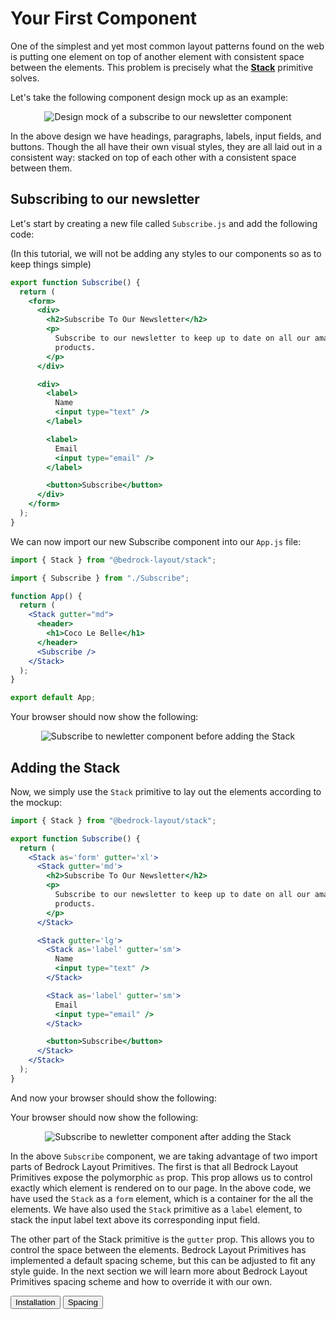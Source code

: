 
<Meta title="Getting Started/Your First Component" />

# Your First Component

One of the simplest and yet most common layout patterns found on the web is putting one element on top of another element with consistent space between the elements. This problem is precisely what the [**Stack**](http://localhost:9001/?path=/docs/components-stack) primitive solves.

Let's take the following component design mock up as an example:

<Center centerChildren>
  <img
    style={{ maxWidth: 800 }}
    src={newsletter}
    alt="Design mock of a subscribe to our newsletter component"
  />
</Center>

In the above design we have headings, paragraphs, labels, input fields, and buttons. Though the all have their own visual styles, they are all laid out in a consistent way: stacked on top of each other with a consistent space between them.

## Subscribing to our newsletter

Let's start by creating a new file called `Subscribe.js` and add the following code:

(In this tutorial, we will not be adding any styles to our components so as to keep things simple)

```jsx
export function Subscribe() {
  return (
    <form>
      <div>
        <h2>Subscribe To Our Newsletter</h2>
        <p>
          Subscribe to our newsletter to keep up to date on all our amazing
          products.
        </p>
      </div>

      <div>
        <label>
          Name
          <input type="text" />
        </label>

        <label>
          Email
          <input type="email" />
        </label>

        <button>Subscribe</button>
      </div>
    </form>
  );
}
```

We can now import our new Subscribe component into our `App.js` file:

```jsx
import { Stack } from "@bedrock-layout/stack";

import { Subscribe } from "./Subscribe";

function App() {
  return (
    <Stack gutter="md">
      <header>
        <h1>Coco Le Belle</h1>
      </header>
      <Subscribe />
    </Stack>
  );
}

export default App;
```

Your browser should now show the following:

<Center centerChildren>
  <img
    style={{ maxWidth: 800 }}
    src={newsletterBefore}
    alt="Subscribe to newletter component before adding the Stack"
  />
</Center>

## Adding the Stack

Now, we simply use the `Stack` primitive to lay out the elements according to the mockup:

```jsx
import { Stack } from "@bedrock-layout/stack";

export function Subscribe() {
  return (
    <Stack as='form' gutter='xl'>
      <Stack gutter='md'>
        <h2>Subscribe To Our Newsletter</h2>
        <p>
          Subscribe to our newsletter to keep up to date on all our amazing
          products.
        </p>
      </Stack>

      <Stack gutter='lg'>
        <Stack as='label' gutter='sm'>
          Name
          <input type="text" />
        </Stack>

        <Stack as='label' gutter='sm'>
          Email
          <input type="email" />
        </Stack>

        <button>Subscribe</button>
      </Stack>
    </Stack>
  );
}
```

And now your browser should show the following:

Your browser should now show the following:

<Center centerChildren>
  <img
    style={{ maxWidth: 800 }}
    src={newsletterAfter}
    alt="Subscribe to newletter component after adding the Stack"
  />
</Center>

In the above `Subscribe` component, we are taking advantage of two import parts of Bedrock Layout Primitives. The first is that all Bedrock Layout Primitives expose the polymorphic `as` prop. This prop allows us to control exactly which element is rendered on to our page. In the above code, we have used the `Stack` as a `form` element, which is a container for the all the elements. We have also used the `Stack` primitive as a `label` element, to stack the input label text above its corresponding input field.

The other part of the Stack primitive is the `gutter` prop. This allows you to control the space between the elements. Bedrock Layout Primitives has implemented a default spacing scheme, but this can be adjusted to fit any style guide. In the next section we will learn more about Bedrock Layout Primitives spacing scheme and how to override it with our own.

<Inline switchAt="25rem" stretch={1} gutter="md">
  <Button as="a" href="/?path=/story/installation--page">
    Installation
  </Button>
  <span />
  <Button as="a" href="/?path=/docs/spacing--page">
    Spacing
  </Button>
</Inline>
